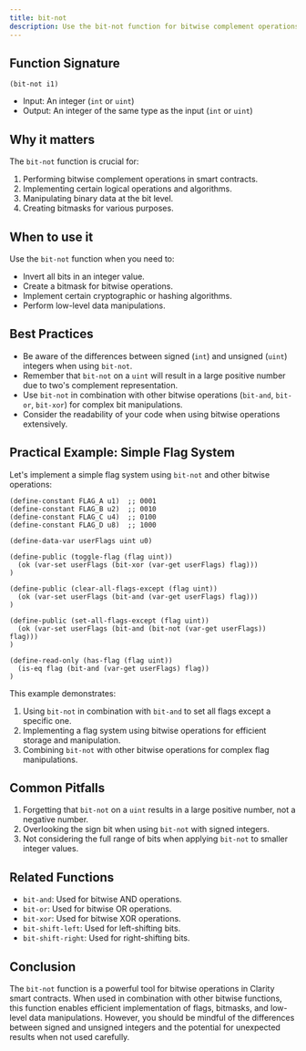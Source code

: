 ```yaml
---
title: bit-not
description: Use the bit-not function for bitwise complement operations in Clarity smart contracts.
---
```


## Function Signature

```clarity
(bit-not i1)
```

- Input: An integer (`int` or `uint`)
- Output: An integer of the same type as the input (`int` or `uint`)

## Why it matters

The `bit-not` function is crucial for:

1. Performing bitwise complement operations in smart contracts.
2. Implementing certain logical operations and algorithms.
3. Manipulating binary data at the bit level.
4. Creating bitmasks for various purposes.

## When to use it

Use the `bit-not` function when you need to:

- Invert all bits in an integer value.
- Create a bitmask for bitwise operations.
- Implement certain cryptographic or hashing algorithms.
- Perform low-level data manipulations.

## Best Practices

- Be aware of the differences between signed (`int`) and unsigned (`uint`) integers when using `bit-not`.
- Remember that `bit-not` on a `uint` will result in a large positive number due to two's complement representation.
- Use `bit-not` in combination with other bitwise operations (`bit-and`, `bit-or`, `bit-xor`) for complex bit manipulations.
- Consider the readability of your code when using bitwise operations extensively.

## Practical Example: Simple Flag System

Let's implement a simple flag system using `bit-not` and other bitwise operations:

```clarity
(define-constant FLAG_A u1)  ;; 0001
(define-constant FLAG_B u2)  ;; 0010
(define-constant FLAG_C u4)  ;; 0100
(define-constant FLAG_D u8)  ;; 1000

(define-data-var userFlags uint u0)

(define-public (toggle-flag (flag uint))
  (ok (var-set userFlags (bit-xor (var-get userFlags) flag)))
)

(define-public (clear-all-flags-except (flag uint))
  (ok (var-set userFlags (bit-and (var-get userFlags) flag)))
)

(define-public (set-all-flags-except (flag uint))
  (ok (var-set userFlags (bit-and (bit-not (var-get userFlags)) flag)))
)

(define-read-only (has-flag (flag uint))
  (is-eq flag (bit-and (var-get userFlags) flag))
)
```

This example demonstrates:
1. Using `bit-not` in combination with `bit-and` to set all flags except a specific one.
2. Implementing a flag system using bitwise operations for efficient storage and manipulation.
3. Combining `bit-not` with other bitwise operations for complex flag manipulations.

## Common Pitfalls

1. Forgetting that `bit-not` on a `uint` results in a large positive number, not a negative number.
2. Overlooking the sign bit when using `bit-not` with signed integers.
3. Not considering the full range of bits when applying `bit-not` to smaller integer values.

## Related Functions

- `bit-and`: Used for bitwise AND operations.
- `bit-or`: Used for bitwise OR operations.
- `bit-xor`: Used for bitwise XOR operations.
- `bit-shift-left`: Used for left-shifting bits.
- `bit-shift-right`: Used for right-shifting bits.

## Conclusion

The `bit-not` function is a powerful tool for bitwise operations in Clarity smart contracts. When used in combination with other bitwise functions, this function enables efficient implementation of flags, bitmasks, and low-level data manipulations. However, you should be mindful of the differences between signed and unsigned integers and the potential for unexpected results when not used carefully.
